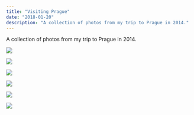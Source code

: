 ```yaml
---
title: "Visiting Prague"
date: "2018-01-20"
description: "A collection of photos from my trip to Prague in 2014."
---
```


A collection of photos from my trip to Prague in 2014.

<Img
  src="/images/posts/charles-bridge.jpeg"
  width={2154}
  height={1632}
  caption="Charles Bridge"
/>

<Img
  src="/images/posts/prague.jpeg"
  width={2154}
  height={1632}
  caption="Prague"
/>

<Img
  src="/images/posts/vito-cathedral.jpeg"
  width={2154}
  height={3232}
  caption="St. Vito Cathedral"
/>

<Img
  src="/images/posts/lennon-wall.jpeg"
  width={2154}
  height={2032}
  caption="John Lennon Wall"
/>

<Img
  src="/images/posts/astronomical-clock.jpeg"
  width={2154}
  height={2032}
  caption="The Prague Astronomical Clock"
/>

<Img
  src="/images/posts/old-town-square.jpeg"
  width={2154}
  height={2032}
  caption="Old Town Square"
/>

